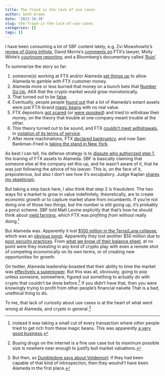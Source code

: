 ```yaml
---
title: The fraud is the lack of use cases
author: Seth Green
date: '2023-10-30'
slug: the-fraud-is-the-lack-of-use-cases
categories: []
tags: []
---
```


I have been consuming a lot of SBF content lately, e.g. Zvi Mowshowtiz's [review of _Going Infinite_](https://thezvi.substack.com/p/book-review-going-infinite), David Morris's [comments on](https://davidzmorris.substack.com/p/profiles-in-corruption-dan-friedberg) FTX's lawyer, Molly White's [courtroom reporting](https://newsletter.mollywhite.net/p/the-ftx-trial-day-thirteen-sam-bankman), and a Bloomberg's documentary called ['Ruin'](https://www.bloomberg.com/features/2023-ruin-ftx-documentary/).

To summarize the story so far: 

  1. someone(s) working at FTX and/or Alameda [set things up]((https://protos.com/alameda-research-used-customer-funds-as-early-as-2019-gary-wang-testifies/)) to allow Alameda to gamble with FTX customer money.
  2. Alameda  more or less burned that money on a bunch  bets that [Number Go Up](https://nymag.com/intelligencer/article/zeke-faux-number-go-up-book-excerpt.html), AKA that the crypto market would grow monotonically. 
  3. That turned out to be [false](https://www.fxstreet.com/cryptocurrencies/news/alameda-researchs-balance-history-on-ftx-confirms-death-blow-happened-during-luna-collapse-expert-says-202309120314). 
  4. Eventually, people people [found out](https://www.coindesk.com/business/2022/11/02/divisions-in-sam-bankman-frieds-crypto-empire-blur-on-his-trading-titan-alamedas-balance-sheet/) that a lot of Alameda's extant assets were just FTX-brand [magic beans](https://www.bloomberg.com/news/articles/2022-04-25/sam-bankman-fried-described-yield-farming-and-left-matt-levine-stunned) with no real value.
  5. FTX depositors [got scared](https://www.cato.org/blog/bank-crypto-runs-factx-vs-fiction) (or [were spooked](https://cointelegraph.com/news/changpeng-zhao-tweet-ftx-collapse-caroline-ellison)) and tried to withdraw their money, on the theory that trouble at one company meant trouble at the other.
  6. This theory turned out to be sound, and FTX [couldn't meet withdrawals](https://www.coindesk.com/business/2022/11/08/ftx-exchange-halts-all-crypto-withdrawals/), in  [violation of its terms of service](https://www.coindesk.com/policy/2022/11/10/ftx-violated-its-own-terms-of-service-and-misused-user-funds-lawyers-say/).
  7. After more machinations, FTX [declared bankruptcy](https://www.nytimes.com/2022/11/11/business/ftx-bankruptcy.html), and now Sam Bankman-Fried is [taking the stand in New York](https://www.coindesk.com/policy/2023/10/30/live-sam-bankman-fried-takes-the-stand-for-a-third-day-in-ftx-fraud-trial/). 
  
As best I can tell, his defense strategy is to [dispute who authorized step 1](https://twitter.com/innercitypress/status/1719139120818037125), the loaning of FTX assets to Alameda. SBF is basically claiming that someone else at the company set this up, and he wasn't aware of it, that he was just following the advice of his lawyer. This is, on the face of it, preposterous, but also I don't see how it's exculpatory. Judge Kaplan [shares my skepticism](https://www.businessinsider.com/judge-blasts-sam-bankman-fried-testimony-answers-ftx-customer-funds-2023-10).

But taking a step back here, I also think that step 2 is fraudulent. The two ways for a market to grow in value indefinitely, theoretically, are to create economic growth or to capture market share from incumbents. If you're not doing one of those two things, but the number is still going up, it's probably a ponzi scheme. SBF told Matt Levine explicitly that that's how he should think about [yield farming](https://news.ycombinator.com/item?id=33594284), which FTX was _profiting from_ without really doing.^[instead it was taking a small cut of every transaction where _other_ people tried to get rich from these magic beans. This was apparently [a very good business](https://blockworks.co/newsletter/issue/32986077#:~:text=On%20why%20it%20happened%3A%20%E2%80%9CI%20know%20how%20much%20real%20revenue%20we%20were%20making%3A%20two%20bips%20%5B0.02%20percent%5D%20on%20two%20hundred%20fifty%20billion%20dollars%20a%20month%2C%E2%80%9D%20said%20Zane%20%5BTackett%5D.%20%E2%80%9CI%E2%80%99m%20like%2C%20Dude%2C%20you%20were%20sitting%20on%20a%20fucking%20printing%20press%3A%20why%20did%20you%20need%20to%20do%20this%3F%E2%80%9D).]

But Alameda was. Apparently it lost [$100 million in the Terra/Luna collapse](https://watcher.guru/news/bankman-fried-terrausd-led-to-100m-in-losses-for-alameda), which was an [obvious ponzi](https://www.theverge.com/2022/5/20/23131647/terra-luna-do-kwon-stablecoin-anchor). Apparently they lost another $50 million due to [poor security practices](https://cryptorank.io/news/feed/7dcf5-the-alameda-research-and-ftx-debacle-uncovering-the-truth). From [what we know of their balance sheet](https://www.theverge.com/2023/10/11/23913665/ftx-sam-bankman-fried-fraud-trial-caroline-ellison-testimony-alameda-balance-sheets), at no point were they investing in any kind of crypto play with even a remote shot of competing economically on its own terms, or of creating new opportunities for growth. 

On twitter, Alameda leadership boasted that their ability to time the market was [effectively a superpower](https://twitter.com/AlamedaTrabucco/status/1385181088029450243). But this was all, obviously, going to pop unless someone, somewhere, figured out something to actually _do_ with crypto that couldn't be done before.^[Buying drugs on the internet is a fine use case but its maximum possible size is nowhere near enough to justify bull market valuations.] If you didn't have that, then you were knowingly trying to profit from other people's financial naivete That is a bad, unethical thing to do. 

To me, that lack of curiosity about use cases is at the heart of what went wrong at Alameda, and crypto in general.^[But then, as [Dumbledore says about Voldemort](https://travellingthroughwords.com/index.php/2017/02/25/quotes-of-the-week-9-harry-potter-and-the-deathly-hallows-by-j-k-rowling/#:~:text=But%20then%2C%20if%20he%20had%20been%20able%20to%20understand%2C%20he%20could%20not%20be%20Lord%20Voldemort%2C%20and%20might%20never%20have%20murdered%20at%20all): if they had been capable of that kind of introspection, then they woulnd't have been Alameda in the first place.]